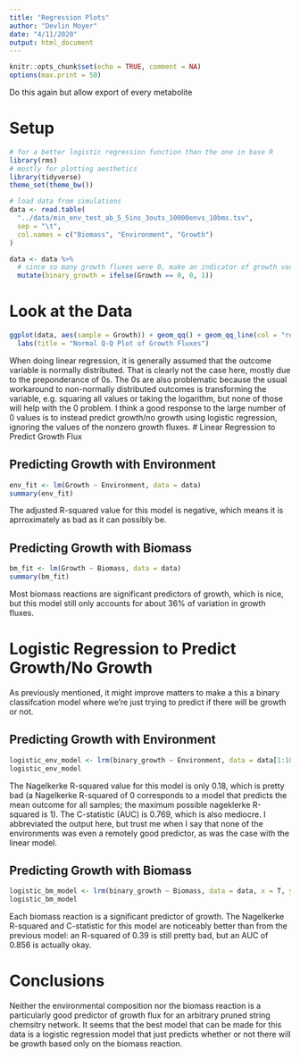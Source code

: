```yaml
---
title: "Regression Plots"
author: "Devlin Moyer"
date: "4/11/2020"
output: html_document
---
```


```r
knitr::opts_chunk$set(echo = TRUE, comment = NA)
options(max.print = 50)
```

Do this again but allow export of every metabolite

# Setup

```r
# for a better logistic regression function than the one in base R
library(rms)
# mostly for plotting aesthetics
library(tidyverse)
theme_set(theme_bw())

# load data from simulations
data <- read.table(
  "../data/min_env_test_ab_5_5ins_3outs_10000envs_10bms.tsv",
  sep = "\t",
  col.names = c("Biomass", "Environment", "Growth")
)

data <- data %>%
  # since so many growth fluxes were 0, make an indicator of growth variable to do logistic regression on
  mutate(binary_growth = ifelse(Growth == 0, 0, 1))
```

# Look at the Data

```r
ggplot(data, aes(sample = Growth)) + geom_qq() + geom_qq_line(col = "red") + 
  labs(title = "Normal Q-Q Plot of Growth Fluxes")
```

When doing linear regression, it is generally assumed that the outcome variable is normally distributed. That is clearly not the case here, mostly due to the preponderance of 0s. The 0s are also problematic because the usual workaround to non-normally distributed outcomes is transforming the variable, e.g. squaring all values or taking the logarithm, but none of those will help with the 0 problem. I think a good response to the large number of 0 values is to instead predict growth/no growth using logistic regression, ignoring the values of the nonzero growth fluxes. 
# Linear Regression to Predict Growth Flux

## Predicting Growth with Environment

```r
env_fit <- lm(Growth ~ Environment, data = data)
summary(env_fit)
```

The adjusted R-squared value for this model is negative, which means it is aprroximately as bad as it can possibly be.

## Predicting Growth with Biomass

```r
bm_fit <- lm(Growth ~ Biomass, data = data)
summary(bm_fit)
```

Most biomass reactions are significant predictors of growth, which is nice, but this model still only accounts for about 36% of variation in growth fluxes. 

# Logistic Regression to Predict Growth/No Growth

As previously mentioned, it might improve matters to make a this a binary classifcation model where we're just trying to predict if there will be growth or not.

## Predicting Growth with Environment

```r
logistic_env_model <- lrm(binary_growth ~ Environment, data = data[1:10000,], x = T, y = T, maxit = 1000)
logistic_env_model
```

The Nagelkerke R-squared value for this model is only 0.18, which is pretty bad (a Nagelkerke R-squared of 0 corresponds to a model that predicts the mean outcome for all samples; the maximum possible nageklerke R-squared is 1). The C-statistic (AUC) is 0.769, which is also mediocre. I abbreviated the output here, but trust me when I say that none of the environments was even a remotely good predictor, as was the case with the linear model.

## Predicting Growth with Biomass

```r
logistic_bm_model <- lrm(binary_growth ~ Biomass, data = data, x = T, y = T)
logistic_bm_model
```

Each biomass reaction is a significant predictor of growth. The Nagelkerke R-squared and C-statistic for this model are noticeably better than from the previous model: an R-squared of 0.39 is still pretty bad, but an AUC of 0.856 is actually okay.

# Conclusions

Neither the environmental composition nor the biomass reaction is a particularly good predictor of growth flux for an arbitrary pruned string chemsitry network. It seems that the best model that can be made for this data is a logistic regression model that just predicts whether or not there will be growth based only on the biomass reaction.
